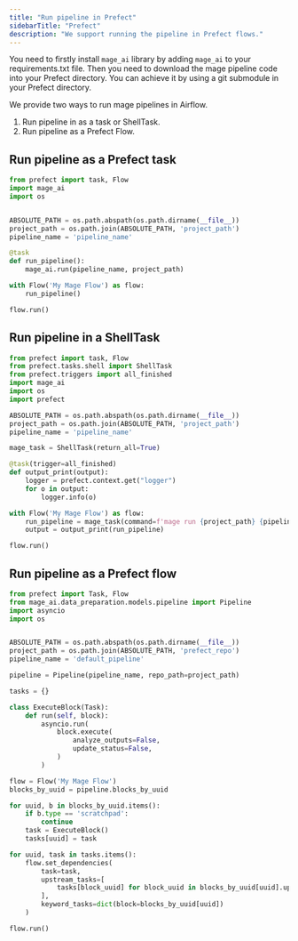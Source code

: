 ```yaml
---
title: "Run pipeline in Prefect"
sidebarTitle: "Prefect"
description: "We support running the pipeline in Prefect flows."
---
```


You need to firstly install `mage_ai` library by adding `mage_ai` to your
requirements.txt file. Then you need to download the mage pipeline code into
your Prefect directory. You can achieve it by using a git submodule in your
Prefect directory.

We provide two ways to run mage pipelines in Airflow.

1. Run pipeline in as a task or ShellTask.
2. Run pipeline as a Prefect Flow.

## Run pipeline as a Prefect task

```python Example code
from prefect import task, Flow
import mage_ai
import os


ABSOLUTE_PATH = os.path.abspath(os.path.dirname(__file__))
project_path = os.path.join(ABSOLUTE_PATH, 'project_path')
pipeline_name = 'pipeline_name'

@task
def run_pipeline():
    mage_ai.run(pipeline_name, project_path)

with Flow('My Mage Flow') as flow:
    run_pipeline()

flow.run()
```

## Run pipeline in a ShellTask

```python Example code
from prefect import task, Flow
from prefect.tasks.shell import ShellTask
from prefect.triggers import all_finished
import mage_ai
import os
import prefect

ABSOLUTE_PATH = os.path.abspath(os.path.dirname(__file__))
project_path = os.path.join(ABSOLUTE_PATH, 'project_path')
pipeline_name = 'pipeline_name'

mage_task = ShellTask(return_all=True)

@task(trigger=all_finished)
def output_print(output):
    logger = prefect.context.get("logger")
    for o in output:
        logger.info(o)

with Flow('My Mage Flow') as flow:
    run_pipeline = mage_task(command=f'mage run {project_path} {pipeline_name}')
    output = output_print(run_pipeline)

flow.run()
```

## Run pipeline as a Prefect flow

```python Example code
from prefect import Task, Flow
from mage_ai.data_preparation.models.pipeline import Pipeline
import asyncio
import os


ABSOLUTE_PATH = os.path.abspath(os.path.dirname(__file__))
project_path = os.path.join(ABSOLUTE_PATH, 'prefect_repo')
pipeline_name = 'default_pipeline'

pipeline = Pipeline(pipeline_name, repo_path=project_path)

tasks = {}

class ExecuteBlock(Task):
    def run(self, block):
        asyncio.run(
            block.execute(
                analyze_outputs=False,
                update_status=False,
            )
        )

flow = Flow('My Mage Flow')
blocks_by_uuid = pipeline.blocks_by_uuid

for uuid, b in blocks_by_uuid.items():
    if b.type == 'scratchpad':
        continue
    task = ExecuteBlock()
    tasks[uuid] = task

for uuid, task in tasks.items():
    flow.set_dependencies(
        task=task,
        upstream_tasks=[
            tasks[block_uuid] for block_uuid in blocks_by_uuid[uuid].upstream_block_uuids
        ],
        keyword_tasks=dict(block=blocks_by_uuid[uuid])
    )

flow.run()
```
